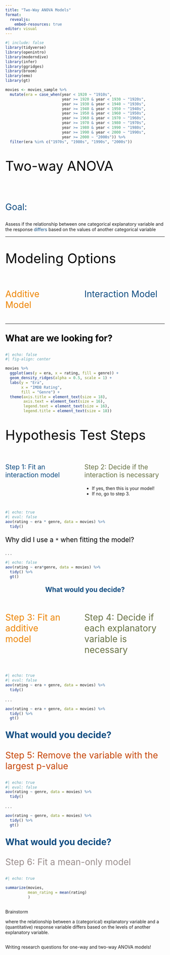 ```yaml
---
title: "Two-Way ANOVA Models"
format: 
  revealjs:
    embed-resources: true
editor: visual
---
```


```r
#| include: false
library(tidyverse)
library(openintro)
library(moderndive)
library(infer)
library(ggridges)
library(broom)
library(emo)
library(gt)

movies <- movies_sample %>% 
  mutate(era = case_when(year < 1920 ~ "1910s", 
                         year >= 1920 & year < 1930 ~ "1920s", 
                         year >= 1930 & year < 1940 ~ "1930s", 
                         year >= 1940 & year < 1950 ~ "1940s", 
                         year >= 1950 & year < 1960 ~ "1950s", 
                         year >= 1960 & year < 1970 ~ "1960s", 
                         year >= 1970 & year < 1980 ~ "1970s", 
                         year >= 1980 & year < 1990 ~ "1980s", 
                         year >= 1990 & year < 2000 ~ "1990s", 
                         year >= 2000 ~ "2000s")) %>% 
  filter(era %in% c("1970s", "1980s", "1990s", "2000s"))
```

::: {style="font-size: 3em; color: #000000;"}
Two-way ANOVA
:::

</br>

::: {style="font-size: 2em; color: #0F4C81;"}
Goal:
:::

Assess if the relationship between one categorical explanatory variable and the response [differs]{style="color: #0F4C81"} based on the values of another categorical variable

------------------------------------------------------------------------

::: {style="font-size: 3em; color: #000000;"}
Modeling Options
:::

::: columns
::: {.column width="40%"}
::: {style="font-size: 2em; color: #ed8402;"}
Additive Model
:::
:::

::: {.column width="5%"}
:::

::: {.column width="55%"}
::: {style="font-size: 2em; color: #0F4C81;"}
Interaction Model
:::
:::
:::

------------------------------------------------------------------------

::: {style="font-size: 2em; color: #000000;"}
**What are we looking for?**
:::

```r
#| echo: false
#| fig-align: center

movies %>% 
  ggplot(aes(y = era, x = rating, fill = genre)) + 
  geom_density_ridges(alpha = 0.5, scale = 1) +
  labs(y = "Era", 
       x = "IMDB Rating", 
       fill = "Genre") + 
  theme(axis.title = element_text(size = 18), 
        axis.text = element_text(size = 16), 
        legend.text = element_text(size = 16),
        legend.title = element_text(size = 18))
```

## 

::: {style="font-size: 3em; color: #000000;"}
Hypothesis Test Steps
:::

::: columns
::: {.column width="40%"}
::: {style="font-size: 1.5em; color: #0F4C81;"}
Step 1: Fit an interaction model
:::
:::

::: {.column width="5%"}
:::

::: {.column width="55%"}
::: {style="font-size: 1.5em; color: #687244;"}
Step 2: Decide if the interaction is necessary
:::

-   If yes, then this is your model!
-   If no, go to step 3.
:::
:::

## 

```r
#| echo: true
#| eval: false
aov(rating ~ era * genre, data = movies) %>% 
  tidy()
```

::: {style="font-size: 1.5em; color: #000000;"}
Why did I use a `*` when fitting the model?
:::

. . .

```r
#| echo: false
aov(rating ~ era*genre, data = movies) %>% 
  tidy() %>% 
  gt() 
```

<center>

::: {style="font-size: 1.5em; color: #0F4C81;"}
**What would you decide?**
:::

</center>

## 

::: columns
::: {.column width="40%"}
::: {style="font-size: 2em; color: #ed8402;"}
Step 3: Fit an additive model
:::
:::

::: {.column width="5%"}
:::

::: {.column width="55%"}
::: {style="font-size: 2em; color: #687244;"}
Step 4: Decide if each explanatory variable is necessary
:::
:::
:::

## 

```r
#| echo: true
#| eval: false
aov(rating ~ era + genre, data = movies) %>% 
  tidy()
```

. . .

```r
aov(rating ~ era + genre, data = movies) %>% 
  tidy() %>% 
  gt() 
```

::: {style="font-size: 2em; color: #0F4C81;"}
**What would you decide?**
:::

## 

::: {style="font-size: 2em; color: #c54405;"}
Step 5: Remove the variable with the largest p-value
:::

```r
#| echo: true
#| eval: false
aov(rating ~ genre, data = movies) %>% 
  tidy()
```

. . .

```r
aov(rating ~ genre, data = movies) %>% 
  tidy() %>% 
  gt() 
```

::: {style="font-size: 2em; color: #0F4C81;"}
**What would you decide?**
:::

## 

::: {style="font-size: 2em; color: #9a8e8d;"}
Step 6: Fit a mean-only model
:::

```r
#| echo: true

summarize(movies,
          mean_rating = mean(rating)
          )
```

## 

Brainstorm 

where the relationship between a (categorical) explanatory variable and a (quantitative) response variable differs based on the levels of another explanatory variable. 

## 

Writing research questions for one-way and two-way ANOVA models!
